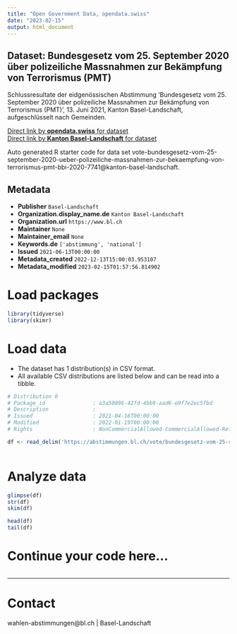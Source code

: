 ```yaml
---
title: "Open Government Data, opendata.swiss"
date: "2023-02-15"
output: html_document
---
```


## Dataset: Bundesgesetz vom 25. September 2020 über polizeiliche Massnahmen zur Bekämpfung von Terrorismus (PMT)

Schlussresultate der eidgenössischen Abstimmung 'Bundesgesetz vom 25. September 2020 über polizeiliche Massnahmen zur Bekämpfung von Terrorismus (PMT) ', 13. Juni 2021, Kanton Basel-Landschaft, aufgeschlüsselt nach Gemeinden.

[Direct link by **opendata.swiss** for dataset](https://opendata.swiss/de/dataset/bundesgesetz-vom-25-september-2020-uber-polizeiliche-massnahmen-zur-bekampfung-von-terrorismus-2)<br>
[Direct link by **Kanton Basel-Landschaft** for dataset](https://abstimmungen.bl.ch/vote/bundesgesetz-vom-25-september-2020-ueber-polizeiliche-massnahmen-zur-bekaempfung-von-terrorismus-pmt-bbi-2020-7741/data)

Auto generated R starter code for data set vote-bundesgesetz-vom-25-september-2020-ueber-polizeiliche-massnahmen-zur-bekaempfung-von-terrorismus-pmt-bbi-2020-7741@kanton-basel-landschaft.

## Metadata

- **Publisher** `Basel-Landschaft`
- **Organization.display_name.de** `Kanton Basel-Landschaft`
- **Organization.url** `https://www.bl.ch`
- **Maintainer** `None`
- **Maintainer_email** `None`
- **Keywords.de** `['abstimmung', 'national']`
- **Issued** `2021-06-13T00:00:00`
- **Metadata_created** `2022-12-13T15:00:03.953107`
- **Metadata_modified** `2023-02-15T01:57:56.814902`


# Load packages

```r

library(tidyverse)
library(skimr)

```

# Load data

-   The dataset has 1 distribution(s) in CSV format.
-   All available CSV distributions are listed below and can be read into a tibble.

```r

# Distribution 0
# Package_id               : a3a50096-42fd-4bb9-aad6-e9f7e2ec5fbd
# Description              : 
# Issued                   : 2021-04-16T00:00:00
# Modified                 : 2022-01-19T00:00:00
# Rights                   : NonCommercialAllowed-CommercialAllowed-ReferenceRequired

df <- read_delim('https://abstimmungen.bl.ch/vote/bundesgesetz-vom-25-september-2020-ueber-polizeiliche-massnahmen-zur-bekaempfung-von-terrorismus-pmt-bbi-2020-7741/data-csv')



```

# Analyze data

```r

glimpse(df)
str(df)
skim(df)

head(df)
tail(df)

```

# Continue your code here...

```r

```

------------------------------------------------------------------------

# Contact

wahlen-abstimmungen@bl.ch | Basel-Landschaft
